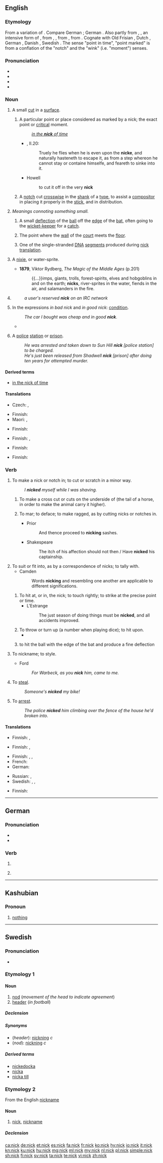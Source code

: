 {{also|Nick}}
==English==
{{wikipedia}}

===Etymology===
From a variation of {{m|en|nock}}. Compare German {{m|de|Knick||a flaw, defect}}; German {{m|de|knicken||to crack}}.
Also partly from {{etyl|enm|en}} {{m|enm|nicken}}, {{m|enm|nikken||to nod; wink}}, an intensive form of {{etyl|ang|en}} {{m|ang|hnīgan||to bend, bow down, incline, descend, decline, sink}}, from {{etyl|gem-pro|en}} {{m|gem-pro|*hnīganą}}, {{m|gem-pro|*hnīwaną||to bow, tilt, slant, slope, incline}}, from {{etyl|ine-pro|en}} {{m|ine-pro|*kneygʷʰ-||to bend, bow}}, from {{m|ine-pro|*ken-||to press, pinch, kink}}. Cognate with Old Frisian {{m|ofs|hnekka||to nod}}, Dutch {{m|nl|nikken||to nod}}, German {{m|de|nicken||to nod; kink}}, Danish {{m|da|nikke||to nod}}, Swedish {{m|sv|nicka||to nod}}.
The sense "point in time", "point marked" is from a conflation of the "notch" and the "wink" (i.e. "moment") senses.

===Pronunciation===
* {{IPA|/nɪk/|lang=en}}
* {{audio|en-us-nick.ogg|Audio (US)|lang=en}}
* {{homophones|Nick|lang=en}}
* {{rhymes|ɪk|lang=en}}

===Noun===
{{en-noun}}

# A small [[cut]] in a [[surface]].
## {{context|now|_|rare|lang=en}} A particular point or place considered as marked by a nick; the exact point or [[critical]] moment.
##: ''[[in the nick of time|in the '''nick''' of time]]''
##* {{RQ:Flr Mntgn Essays}}, II.20:
##*: Truely he flies when he is even upon the '''nicke''', and naturally hasteneth to escape it, as from a step whereon he cannot stay or containe himselfe, and feareth to sinke into it.
##* Howell
##*: to cut it off in the very '''nick'''
## {{context|printing|dated|lang=en}} A [[notch]] cut [[crosswise]] in the [[shank]] of a [[type]], to assist a [[compositor]] in placing it properly in the [[stick]], and in distribution.
##: {{rfquotek|W. Savage}}
# ''Meanings connoting something small.''
## {{context|cricket|lang=en}} A small [[deflection]] of the [[ball]] off the [[edge]] of the [[bat]], often going to the [[wicket-keeper]] for a [[catch]].
## {{context|[[real tennis]]|lang=en}} The point where the [[wall]] of the [[court]] meets the [[floor]].
## {{context|genetics|lang=en}} One of the single-stranded [[DNA]] [[segment]]s produced during [[nick translation]].
# {{context|archaic|lang=en}} A [[nixie]], or water-sprite.
#* '''1879''', Viktor Rydberg, ''The Magic of the Middle Ages'' (p.201)
#*: {{...}}imps, giants, trolls, forest-spirits, elves and hobgoblins in and on the earth; '''nicks''', river-sprites in the water, fiends in the air, and salamanders in the fire.
# {{short for|nickname|lang=en}}
#: ''a user's reserved '''nick''' on an IRC network''
# {{context|UK|slang|lang=en}} In the expressions ''in bad nick'' and ''in good nick'': [[condition]].
#: ''The car I bought was cheap and in good '''nick'''''.
#* {{quote-news|author=Jane Gardam|title=Give us a bishop in high heels &#91;print version: “Give us a high-heeled bishop”, ''International New York Times'', 22 July 2014, p.&nbsp;11&#93;|url=http://www.nytimes.com/2014/07/21/opinion/church-of-england-female-bishops.html|work={{w|The New York Times}}|date=20 July 2014|passage=[F]urther south in Kent, there was St. Mildred, whose mother, in 670, founded the minster that still stands there in good '''nick''', with nine nuns who are an ever-present help in trouble to all religions and none.}}
# {{context|British|slang|lang=en}} A [[police]] [[station]] or [[prison]].
#: ''He was arrested and taken down to Sun Hill '''nick''' [police station] to be charged.''
#: ''He's just been released from Shadwell '''nick''' [prison] after doing ten years for attempted murder.''

====Derived terms====
* [[in the nick of time]]

====Translations====
{{trans-top|small cut in a surface}}
* Czech: {{t|cs|zářez|m}}, {{t+|cs|vrub|m}}
{{trans-mid}}
* Finnish: {{t+|fi|naarmu}}
* Maori: {{t|mi|tongari}}, {{t|mi|tokari}}
{{trans-bottom}}

{{trans-top|critical moment}}
* Finnish: {{t+|fi|käännekohta}}
{{trans-mid}}
{{trans-bottom}}

{{trans-top|cricket: small deflection of the ball}}
* Finnish: {{t+|fi|näpy}}, {{t|fi|näpäys}}
{{trans-mid}}
{{trans-bottom}}

{{trans-top|real tennis: point where the wall of the court meets the floor}}
{{trans-mid}}
{{trans-bottom}}

{{trans-see|nickname}}

{{trans-top|condition}}
* Finnish: {{t+|fi|kondis}}
{{trans-mid}}
{{trans-bottom}}

{{trans-top|slang: police station or prison}}
* Finnish: {{t+|fi|naarmu}}
{{trans-mid}}
{{trans-bottom}}

===Verb===
{{en-verb}}

# {{context|transitive|lang=en}} To make a nick or notch in; to cut or scratch in a minor way.
#: ''I '''nicked''' myself while I was shaving.''
## To make a cross cut or cuts on the underside of (the tail of a horse, in order to make the animal carry it higher).
## {{context|transitive|lang=en}} To mar; to deface; to make ragged, as by cutting nicks or notches in.
##* Prior
##*: And thence proceed to '''nicking''' sashes.
##* Shakespeare
##*: The itch of his affection should not then / Have '''nicked''' his captainship.
# To suit or fit into, as by a correspondence of nicks; to tally with.
#* Camden
#*: Words '''nicking''' and resembling one another are applicable to different significations.
## To hit at, or in, the nick; to touch rightly; to strike at the precise point or time.
##* L'Estrange
##*: The just season of doing things must be '''nicked''', and all accidents improved.
## To throw or turn up (a number when playing dice); to hit upon.
##* {{quote-book|year=1773
|author=Oliver Goldsmith
|title=She Stoops to Conquer
|text=My old luck: I never '''nicked''' seven that I did not throw ames ace three times following.}}
## {{context|transitive|cricket|lang=en}} to hit the ball with the edge of the bat and produce a fine deflection
# {{context|obsolete|lang=en}} To nickname; to style.
#* Ford
#*: ''For Warbeck, as you '''nick''' him, came to me.''
# {{context|transitive|slang|lang=en}} To [[steal]].
#: ''Someone's '''nicked''' my bike!''
# {{context|transitive|British|slang|lang=en}} To [[arrest]].
#: ''The police '''nicked''' him climbing over the fence of the house he'd broken into.''

====Translations====
{{trans-top|slang: to make a nick in}}
* Finnish: {{t|fi|raapaista}}, {{t+|fi|naarmuttaa}}
{{trans-mid}}
{{trans-bottom}}

{{trans-top|cricket: to hit he ball with the edge of a bat}}
* Finnish: {{t+|fi|näpäyttää}}, {{t|fi|näpätä}}
{{trans-mid}}
{{trans-bottom}}

{{trans-top|slang: to steal}}
* Finnish: {{t+|fi|pölliä}}, {{t+|fi|nyysiä}}, {{t|fi|vohkia}}
* French: {{t+|fr|piquer}}
* German: {{t+|de|klauen}}
{{trans-mid}}
* Russian: {{t+|ru|ты́рить}}, {{t+|ru|спереть}}
* Swedish: {{t+|sv|norpa}}, {{t+|sv|knycka}}, {{t+|sv|sno}}
{{trans-bottom}}

{{trans-top|slang: to arrest}}
* Finnish: {{t+|fi|napata}}
{{trans-mid}}
{{trans-bottom}}

----

==German==

===Pronunciation===
* {{IPA|/nɪk/|lang=de}}
* {{rhymes|ɪk|lang=de}}

===Verb===
{{head|de|verb form}}

# {{de-verb form of|nicken|i|s}}
# {{context|colloquial|lang=de}} {{de-verb form of|nicken|1|s|g}}

----

==Kashubian==

===Pronoun===
{{head|csb|pronoun}}

# [[nothing]]

----

==Swedish==

===Pronunciation===
* {{audio|Sv-nick.ogg|audio|lang=sv}}

===Etymology 1===
{{rfe|lang=sv}}

====Noun====
{{sv-noun|c}}

# [[nod]] (''movement of the head to indicate agreement'')
# [[header]] (''in football'')

=====Declension=====
{{sv-infl-noun-c-ar}}

=====Synonyms=====
* (''header''): [[nickning]] ''c''
* (''nod''): [[nickning]] ''c''

=====Derived terms=====
* [[nickedocka]]
* [[nicka]]
* [[nicka till]]

===Etymology 2===
From the English [[nickname]]

====Noun====
{{sv-noun|n}}

# {{context|slang|lang=sv}} [[nick]], [[nickname]]

=====Declension=====
{{sv-infl-noun-n-zero}}

[[ca:nick]]
[[de:nick]]
[[et:nick]]
[[es:nick]]
[[fa:nick]]
[[fr:nick]]
[[ko:nick]]
[[hy:nick]]
[[io:nick]]
[[it:nick]]
[[kn:nick]]
[[ku:nick]]
[[hu:nick]]
[[mg:nick]]
[[ml:nick]]
[[my:nick]]
[[nl:nick]]
[[pl:nick]]
[[simple:nick]]
[[sh:nick]]
[[fi:nick]]
[[sv:nick]]
[[ta:nick]]
[[te:nick]]
[[vi:nick]]
[[zh:nick]]